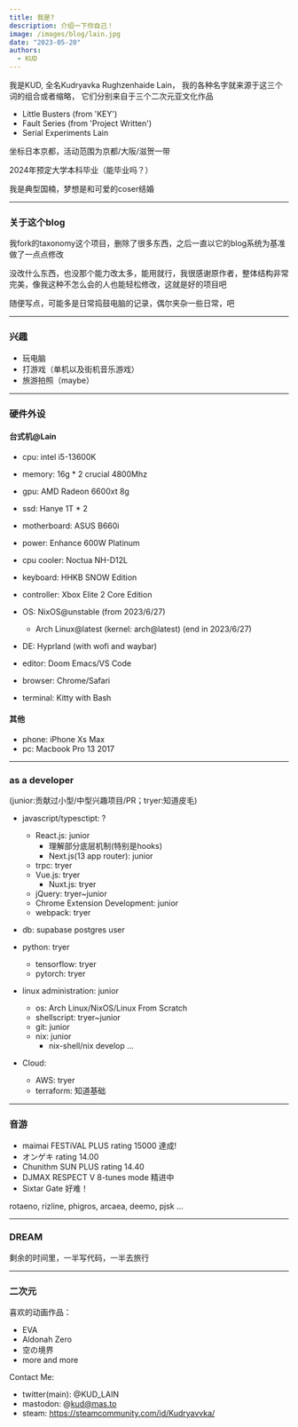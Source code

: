 ```yaml
---
title: 我是?
description: 介绍一下你自己！
image: /images/blog/lain.jpg
date: "2023-05-20"
authors:
  - KUD
---
```


我是KUD, 全名Kudryavka Rughzenhaide Lain， 我的各种名字就来源于这三个词的组合或者缩略， 它们分别来自于三个二次元亚文化作品

- Little Busters (from 'KEY')
- Fault Series (from 'Project Written')
- Serial Experiments Lain

坐标日本京都，活动范围为京都/大阪/滋贺一带

2024年预定大学本科毕业（能毕业吗？）

<Callout>
我是典型国楠，梦想是和可爱的coser结婚
</Callout>

---

### 关于这个blog

我fork的taxonomy这个项目，删除了很多东西，之后一直以它的blog系统为基准做了一点点修改

没改什么东西，也没那个能力改太多，能用就行，我很感谢原作者，整体结构非常完美，像我这种不怎么会的人也能轻松修改，这就是好的项目吧

随便写点，可能多是日常捣鼓电脑的记录，偶尔夹杂一些日常，吧

---

### 兴趣

- 玩电脑
- 打游戏（单机以及街机音乐游戏）
- 旅游拍照（maybe）

---

### 硬件外设

#### 台式机@Lain
- cpu: intel i5-13600K
- memory: 16g * 2 crucial 4800Mhz
- gpu: AMD Radeon 6600xt 8g
- ssd: Hanye 1T * 2
- motherboard: ASUS B660i
- power: Enhance 600W Platinum
- cpu cooler: Noctua NH-D12L
- keyboard: HHKB SNOW Edition
- controller: Xbox Elite 2 Core Edition

- OS: NixOS@unstable (from 2023/6/27)
  - Arch Linux@latest (kernel: arch@latest) (end in 2023/6/27)
- DE: Hyprland (with wofi and waybar)
- editor: Doom Emacs/VS Code
- browser: Chrome/Safari
- terminal: Kitty with Bash

#### 其他
- phone: iPhone Xs Max
- pc: Macbook Pro 13 2017

---

### as a developer

(junior:贡献过小型/中型兴趣项目/PR；tryer:知道皮毛)

- javascript/typesctipt: ?
  - React.js: junior
    - 理解部分底层机制(特别是hooks)
    - Next.js(13 app router): junior
  - trpc: tryer
  - Vue.js: tryer
    - Nuxt.js: tryer
  - jQuery: tryer~junior
  - Chrome Extension Development: junior
  - webpack: tryer

- db: supabase postgres user

- python: tryer
  - tensorflow: tryer
  - pytorch: tryer

- linux administration: junior
  - os: Arch Linux/NixOS/Linux From Scratch
  - shellscript: tryer~junior
  - git: junior
  - nix: junior
    - nix-shell/nix develop ...

- Cloud:
  - AWS: tryer
  - terraform: 知道基础

---

### 音游

- maimai FESTiVAL PLUS rating 15000 達成!
- オンゲキ rating 14.00
- Chunithm SUN PLUS rating 14.40
- DJMAX RESPECT V 8-tunes mode 精进中
- Sixtar Gate 好难！

rotaeno, rizline, phigros, arcaea, deemo, pjsk ...

---

### DREAM

剩余的时间里，一半写代码，一半去旅行

---

### 二次元

喜欢的动画作品：
- EVA
- Aldonah Zero
- 空の境界
- more and more

Contact Me:
- twitter(main): @KUD_LAIN
- mastodon: @kud@mas.to
- steam: https://steamcommunity.com/id/Kudryavvka/
